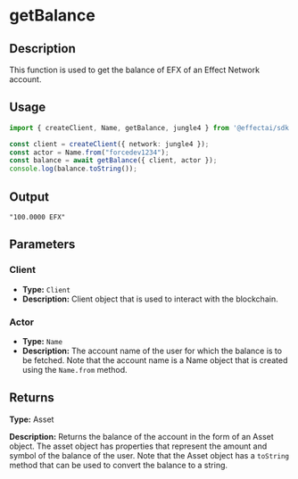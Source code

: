 # getBalance

## Description

This function is used to get the balance of EFX of an Effect Network account.

## Usage

```ts
import { createClient, Name, getBalance, jungle4 } from '@effectai/sdk';

const client = createClient({ network: jungle4 });
const actor = Name.from("forcedev1234");
const balance = await getBalance({ client, actor });
console.log(balance.toString());
```

## Output

```
"100.0000 EFX"
```
## Parameters

### Client
- **Type:** `Client`
- **Description:** Client object that is used to interact with the blockchain.

### Actor

- **Type:** `Name`
- **Description:** 
The account name of the user for which the balance is to be fetched. 
Note that the account name is a Name object that is created using the `Name.from` method.

## Returns

**Type:**  Asset

**Description:** 
Returns the balance of the account in the form of an Asset object.
The asset object has properties that represent the amount and symbol of the balance of the user.
Note that the Asset object has a `toString` method that can be used to convert the balance to a string.


